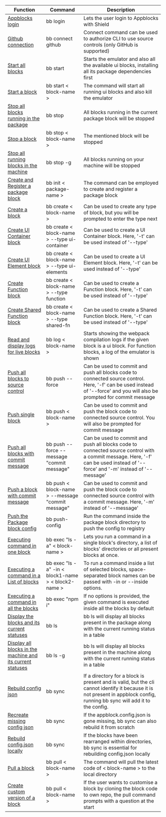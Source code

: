  |Function      |Command      |Description        |
| ----------- | ----------------------- |---------- | 
| [Appblocks login](https://docs.appblocks.com/docs/bb-cli/Commands/bb-login) | bb login |  Lets the user login to Appblocks with Shield|
| [Github connection](https://docs.appblocks.com/docs/bb-cli/Commands/bb-connect)   | bb connect github | Connect command can be used to authorize CLI to use source controls (only GitHub is supported) |
| [Start all blocks](https://docs.appblocks.com/docs/bb-cli/Commands/bb-start)   | bb start | Starts the emulator and also all the available ui blocks, installing all its package dependencies first|
| [Start a block](https://docs.appblocks.com/docs/bb-cli/Commands/bb-start#start-one-ui-block)   | bb start < block-name > |    The command will start all running ui blocks and also kill the emulator |
| [Stop all blocks running in the package](https://docs.appblocks.com/docs/bb-cli/Commands/bb-stop)   | bb stop |    All blocks running in the current package block will be stopped    |
| [Stop a block](https://docs.appblocks.com/docs/bb-cli/Commands/bb-stop)   | bb stop < block-name > |    The mentioned block will be stopped    |
| [Stop all running blocks in the machine](https://docs.appblocks.com/docs/bb-cli/Commands/bb-stop)   | bb stop -g| All blocks running on your machine will be stopped |
| [Create and Register a package block](https://docs.appblocks.com/docs/bb-cli/Commands/bb-init)  | bb init < package-name > | The command can be employed to create and register a package block|
| [Create a block](https://docs.appblocks.com/docs/bb-cli/Commands/bb-create)  | bb create < block-name >  | Can be used to create any type of block, but you will be prompted to enter the type next|
| [Create UI Container block](https://docs.appblocks.com/docs/bb-cli/Commands/bb-create#description)   | bb create < block-name > --type ui-container | Can be used to create a UI Container block. Here, '-t' can be used instead of '--type'        |
| [Create UI Element block](https://docs.appblocks.com/docs/bb-cli/Commands/bb-create#description)  | bb create < block-name > --type ui-elements        | Can be used to create a UI Element block. Here, '-t' can be used instead of '--type'        |
| [Create Function block](https://docs.appblocks.com/docs/bb-cli/Commands/bb-create#description)  | bb create < block-name > --type function | Can be used to create a Function block. Here, '-t' can be used instead of '--type'  |
| [Create Shared Function block](https://docs.appblocks.com/docs/bb-cli/Commands/bb-create#description)  | bb create < block-name > --type shared-fn | Can be used to create a Shared Function block. Here, '-t' can be used instead of '--type'        |
| [Read and display logs for live blocks](https://docs.appblocks.com/docs/bb-cli/Commands/bb-log)  | bb log < block-name > | Starts showing the webpack compilation logs if the given block is a ui block. For function blocks, a log of the emulator is shown        |
| [Push all blocks to source control](https://docs.appblocks.com/docs/bb-cli/Commands/bb-push) | bb push --force | Can be used to commit and push all blocks code to connected source control. Here, '-f' can be used instead of '--force' and you will also be prompted for commit message     |
| [Push single block](https://docs.appblocks.com/docs/bb-cli/Commands/bb-push#details)  | bb push < block-name >  | Can be used to commit and push the block code to connected source control. You will also be prompted for commit message      |
| [Push all blocks with commit message](https://docs.appblocks.com/docs/bb-cli/Commands/bb-push#details)   | bb push --force --message "commit message"  |  Can be used to commit and push all blocks code to connected source control with a commit message. Here, '-f' can be used instead of '--force' and '-m' instead of '--message'      |
| [Push a block with commit message](https://docs.appblocks.com/docs/bb-cli/Commands/bb-push#details)   | bb push < block-name > --message "commit message" | Can be used to commit and push the block code to connected source control with a commit message. Here, '-m' instead of '--message'     |
| [Push the Package block config](https://docs.appblocks.com/docs/bb-cli/Commands/bb-push-config) | bb push-config | Run the command inside the package block directory to push the config to registry|
| [Executing command in one block](https://docs.appblocks.com/docs/bb-cli/Commands/bb-exec#executing-a-command-in-one-block)   | bb exec "ls -a" < block-name >  | Lets you run a command in a single block's directory, a list of blocks' directories or all present blocks at once.        |
| [Executing a command in a List of blocks](https://docs.appblocks.com/docs/bb-cli/Commands/bb-exec#executing-a-command-in-a-list-of-blocks)  | bb exec "ls -a" -in < block1-name >  < block2-name > | To run a command inside a list of selected blocks, space-separated block names can be passed with -in or --inside options.|
| [Executing a command in all the blocks](https://docs.appblocks.com/docs/bb-cli/Commands/bb-exec#executing-a-command-in-all-the-blocks)   | bb exec "npm i" | If no options is provided, the given command is executed inside all the blocks by default|
| [Display the blocks and its current statuses](https://docs.appblocks.com/docs/bb-cli/Commands/bb-ls)  | bb ls  | bb ls will display all blocks present in the package along with the current running status in a table|
| [Display all blocks in the machine and its current statuses](https://docs.appblocks.com/docs/bb-cli/Commands/bb-ls)  | bb ls -g | bb ls will display all blocks present in the machine along with the current running status in a table|
| [Rebuild config json](https://docs.appblocks.com/docs/bb-cli/Commands/bb-sync#rebuild-config-json)   |  bb sync |      If a directory for a block is present and is valid, but the cli cannot identify it because it is not present in appblock config, running bb sync will add it to the config.   |
| [Recreate missing config json](https://docs.appblocks.com/docs/bb-cli/Commands/bb-sync#recreate-missing-config-json)   | bb sync | If the appblock.config.json is gone missing, bb sync can also rebuild it from scratch |
| [Rebuild config.json locally](https://docs.appblocks.com/docs/bb-cli/Commands/bb-sync#rebuild-config-json)  | bb sync | If the blocks have been rearranged within directories, bb sync is essential for rebuilding config.json locally |
| [Pull a block](https://docs.appblocks.com/docs/bb-cli/Commands/bb-pull#pull-a-block) | bb pull < block-name > | The command will pull the latest code of < block-name > to the local directory| 
|[Create custom version of a block](https://docs.appblocks.com/docs/bb-cli/Commands/bb-pull#create-custom-version-of-a-block) | bb pull < block-name > |If the user wants to customise a block by cloning the block code to own repo, the pull command prompts with a question at the start|
